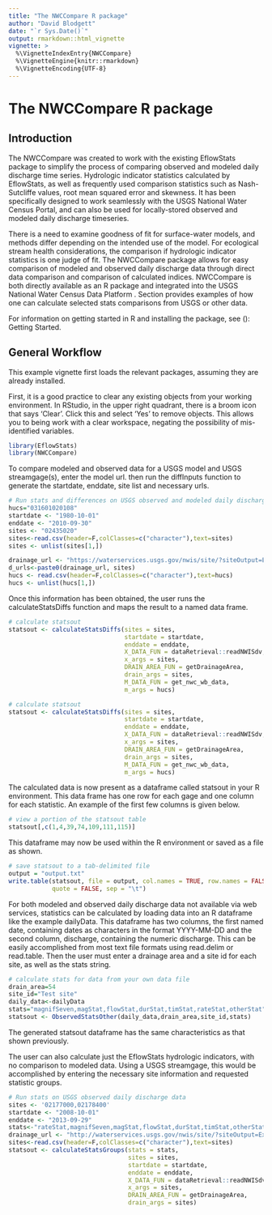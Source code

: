 ```yaml
---
title: "The NWCCompare R package"
author: "David Blodgett"
date: "`r Sys.Date()`"
output: rmarkdown::html_vignette
vignette: >
  %\VignetteIndexEntry{NWCCompare}
  %\VignetteEngine{knitr::rmarkdown}
  %\VignetteEncoding{UTF-8}
---
```


# The NWCCompare R package

## Introduction

The NWCCompare was created to work with the existing EflowStats package to simplify the process of comparing observed and modeled daily discharge time series. Hydrologic indicator statistics calculated by EflowStats, as well as frequently used comparison statistics such as Nash-Sutcliffe values, root mean squared error and skewness. It has been specifically designed to work seamlessly with the USGS National Water Census Portal, and can also be used for locally-stored observed and modeled daily discharge timeseries.     
              
There is a need to examine goodness of fit for surface-water models, and methods differ depending on the intended use of the model. For ecological stream health considerations, the comparison if hydrologic indicator statistics is one judge of fit. The NWCCompare package allows for easy comparison of modeled and observed daily discharge data through direct data comparison and comparison of calculated indices.  NWCCompare is both directly available as an R package and integrated into the USGS National Water Census Data Platform \url{http://cida.usgs.gov/nwc/}.  Section \ref{sec:exampleWorkflow} provides examples of how one can calculate selected stats comparisons from USGS or other data. 
              
For information on getting started in R and installing the package, see (\ref{sec:started}): Getting Started.

## General Workflow

This example vignette first loads the relevant packages, assuming they are already installed.

First, it is a good practice to clear any existing objects from your working environment. In RStudio, in the upper right quadrant, there is a broom icon that says 'Clear'. Click this and select 'Yes' to remove objects. This allows you to being work with a clear workspace, negating the possibility of mis-identified variables. 


```r
library(EflowStats)
library(NWCCompare)
```
To compare modeled and observed data for a USGS model and USGS streamgage(s), enter the model url. then run the diffInputs function to generate the startdate, enddate, site list and necessary urls. 


```r
# Run stats and differences on USGS observed and modeled daily discharge data
hucs="031601020108"
startdate <- "1980-10-01"
enddate <- "2010-09-30"
sites <- "02435020"
sites<-read.csv(header=F,colClasses=c("character"),text=sites)
sites <- unlist(sites[1,])
```

```r
drainage_url <- "https://waterservices.usgs.gov/nwis/site/?siteOutput=Expanded&site="
d_urls<-paste0(drainage_url, sites)
hucs <- read.csv(header=F,colClasses=c("character"),text=hucs)
hucs <- unlist(hucs[1,])
```
Once this information has been obtained, the user runs the calculateStatsDiffs function and maps the result to a named data frame.

```r
# calculate statsout
statsout <- calculateStatsDiffs(sites = sites, 
                                startdate = startdate, 
                                enddate = enddate, 
                                X_DATA_FUN = dataRetrieval::readNWISdv, 
                                x_args = sites, 
                                DRAIN_AREA_FUN = getDrainageArea, 
                                drain_args = sites, 
                                M_DATA_FUN = get_nwc_wb_data, 
                                m_args = hucs)  
```

```r
# calculate statsout
statsout <- calculateStatsDiffs(sites = sites, 
                                startdate = startdate, 
                                enddate = enddate, 
                                X_DATA_FUN = dataRetrieval::readNWISdv, 
                                x_args = sites, 
                                DRAIN_AREA_FUN = getDrainageArea, 
                                drain_args = sites, 
                                M_DATA_FUN = get_nwc_wb_data, 
                                m_args = hucs)  
```

The calculated data is now present as a dataframe called statsout in your R environment. This data frame has one row for each gage and one column for each statistic. An example of the first few columns is given below.

```r
# view a portion of the statsout table
statsout[,c(1,4,39,74,109,111,115)]
```

This dataframe may now be used within the R environment or saved as a file as shown.

```r
# save statsout to a tab-delimited file
output = "output.txt"
write.table(statsout, file = output, col.names = TRUE, row.names = FALSE, 
            quote = FALSE, sep = "\t")
```

For both modeled and observed daily discharge data not available via web services, statistics can be calculated by loading data into an R dataframe like the example \texttt{"}dailyData\texttt{"}. This dataframe has two columns, the first named date, containing dates as characters in the format \texttt{"}YYYY-MM-DD\texttt{"} and the second column, discharge, containing the numeric discharge. This can be easily accomplished from most text file formats using \texttt{"}read.delim\texttt{"} or \texttt{"}read.table\texttt{"}. Then the user must enter a drainage area and a site id for each site, as well as the stats string.

```r
# calculate stats for data from your own data file
drain_area=54
site_id="Test site"
daily_data<-dailyData
stats="magnifSeven,magStat,flowStat,durStat,timStat,rateStat,otherStat"
statsout <- ObservedStatsOther(daily_data,drain_area,site_id,stats)
```

The generated statsout dataframe has the same characteristics as that shown previously. 

The user can also calculate just the EflowStats hydrologic indicators, with no comparison to modeled data. Using a USGS streamgage, this would be accomplished by entering the necessary site information and requested statistic groups. 

```r
# Run stats on USGS observed daily discharge data
sites <- '02177000,02178400'
startdate <- "2008-10-01"
enddate <- "2013-09-29"
stats<-"rateStat,magnifSeven,magStat,flowStat,durStat,timStat,otherStat"
drainage_url <- "http://waterservices.usgs.gov/nwis/site/?siteOutput=Expanded&site="
sites<-read.csv(header=F,colClasses=c("character"),text=sites)
statsout <- calculateStatsGroups(stats = stats, 
                                 sites = sites, 
                                 startdate = startdate, 
                                 enddate = enddate, 
                                 X_DATA_FUN = dataRetrieval::readNWISdv, 
                                 x_args = sites, 
                                 DRAIN_AREA_FUN = getDrainageArea, 
                                 drain_args = sites)   
```

